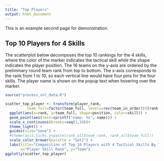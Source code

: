 ```yaml
---
title: "Top Players"
output: html_document
---
```


This is an example second page for demonstration.

## Top 10 Players for 4 Skills

The scatterplot below decomposes the top 10 rankings for the 4 skills, where the color of the marker indicates the tactical skill while the shape indicates the player position. The 16 teams on the y-axis are ordered by the preliminary round team rank from top to bottom. The x-axis corresponds to the rank from 1 to 10, so each vertical line would have four pins for the four skills. The player name is shown on the popup text when hovering over the marker.

```r
source("process_vnl_data.R")
```

```r

scatter_top_player <- transform(player_rank,
          team_full=factor(team_full, levels=rev(team_in_order)))[rank <= 10] %>%
  ggplot(aes(x=rank, y=team_full, shape=position, color=skill)) + 
  geom_point(aes(text=sprintf("name: %s", name))) +
  scale_x_continuous(breaks=seq(1,10))+
  theme_light() +
  guides(size="none") +
  #theme(axis.ticks.y=paste(rank_all$team_rank, rank_all$team_full))
  scale_color_brewer(palette = "Set2") +
  labs(title="Composition of Top 10 Players with 4 Tactical Skills By Teams", 
       x="Player Skill Rank", y="Team")
ggplotly(scatter_top_player)
```
